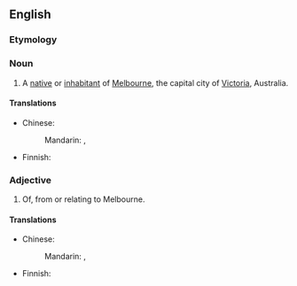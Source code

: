 ==English==

===Etymology===
{{suffix|Melbourne|ian}}
{{rfe|any info available on the irregularity of spelling?}}

===Noun===
{{en-noun}}
# A [[native]] or [[inhabitant]] of [[Melbourne]], the capital city of [[Victoria]], Australia.

====Translations====
{{trans-top|native of Melbourne}}
* Chinese:
*: Mandarin: {{t|zh|墨爾本人|sc=Hani}}, {{t|zh|墨尔本人|tr=Mòěrběnrén|sc=Hani}}
{{trans-mid}}
* Finnish: {{t|fi|-lainen|alt=melbournelainen}}
{{trans-bottom}}

===Adjective===
{{en-adj}}
# Of, from or relating to Melbourne.

====Translations====
{{trans-top|relating to Melbourne}}
* Chinese:
*: Mandarin: {{t|zh|墨爾本|alt=墨爾本的|sc=Hani}}, {{t|zh|墨尔本|tr=Mòěrběn de|alt=墨尔本的|sc=Hani}}
{{trans-mid}}
* Finnish: {{t|fi|melbournelainen}}
{{trans-bottom}}